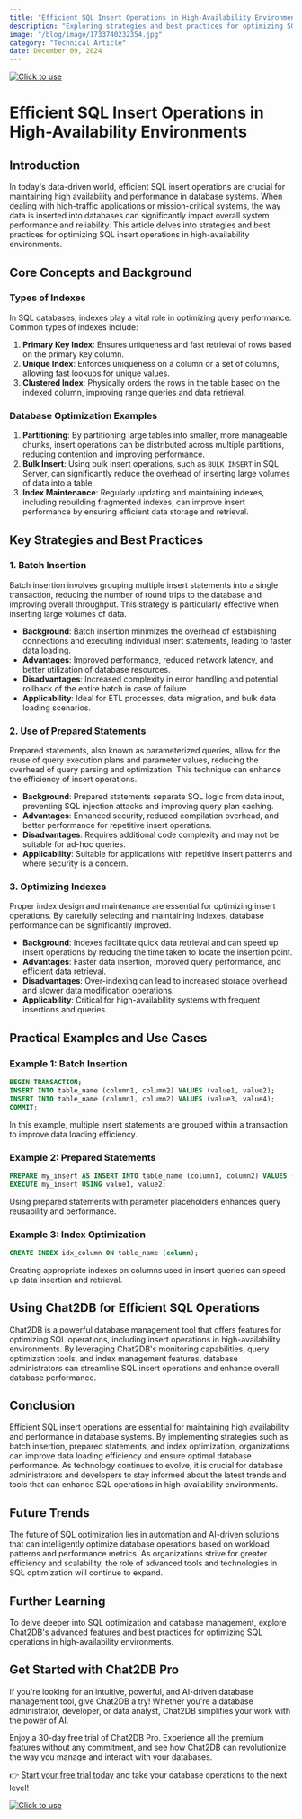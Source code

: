 ```yaml
---
title: "Efficient SQL Insert Operations in High-Availability Environments"
description: "Exploring strategies and best practices for optimizing SQL insert operations in high-availability environments."
image: "/blog/image/1733740232354.jpg"
category: "Technical Article"
date: December 09, 2024
---
```

[![Click to use](/image/blog/bg/chat2db1.png)](https://app.chat2db.ai/)
# Efficient SQL Insert Operations in High-Availability Environments


<Authors date="December 09, 2024">
  <Author name="Rowan Hill" link="https://chat2db.ai" />
</Authors>

## Introduction

In today's data-driven world, efficient SQL insert operations are crucial for maintaining high availability and performance in database systems. When dealing with high-traffic applications or mission-critical systems, the way data is inserted into databases can significantly impact overall system performance and reliability. This article delves into strategies and best practices for optimizing SQL insert operations in high-availability environments.

## Core Concepts and Background

### Types of Indexes

In SQL databases, indexes play a vital role in optimizing query performance. Common types of indexes include:

1. **Primary Key Index**: Ensures uniqueness and fast retrieval of rows based on the primary key column.
2. **Unique Index**: Enforces uniqueness on a column or a set of columns, allowing fast lookups for unique values.
3. **Clustered Index**: Physically orders the rows in the table based on the indexed column, improving range queries and data retrieval.

### Database Optimization Examples

1. **Partitioning**: By partitioning large tables into smaller, more manageable chunks, insert operations can be distributed across multiple partitions, reducing contention and improving performance.
2. **Bulk Insert**: Using bulk insert operations, such as `BULK INSERT` in SQL Server, can significantly reduce the overhead of inserting large volumes of data into a table.
3. **Index Maintenance**: Regularly updating and maintaining indexes, including rebuilding fragmented indexes, can improve insert performance by ensuring efficient data storage and retrieval.

## Key Strategies and Best Practices

### 1. Batch Insertion

Batch insertion involves grouping multiple insert statements into a single transaction, reducing the number of round trips to the database and improving overall throughput. This strategy is particularly effective when inserting large volumes of data.

- **Background**: Batch insertion minimizes the overhead of establishing connections and executing individual insert statements, leading to faster data loading.
- **Advantages**: Improved performance, reduced network latency, and better utilization of database resources.
- **Disadvantages**: Increased complexity in error handling and potential rollback of the entire batch in case of failure.
- **Applicability**: Ideal for ETL processes, data migration, and bulk data loading scenarios.

### 2. Use of Prepared Statements

Prepared statements, also known as parameterized queries, allow for the reuse of query execution plans and parameter values, reducing the overhead of query parsing and optimization. This technique can enhance the efficiency of insert operations.

- **Background**: Prepared statements separate SQL logic from data input, preventing SQL injection attacks and improving query plan caching.
- **Advantages**: Enhanced security, reduced compilation overhead, and better performance for repetitive insert operations.
- **Disadvantages**: Requires additional code complexity and may not be suitable for ad-hoc queries.
- **Applicability**: Suitable for applications with repetitive insert patterns and where security is a concern.

### 3. Optimizing Indexes

Proper index design and maintenance are essential for optimizing insert operations. By carefully selecting and maintaining indexes, database performance can be significantly improved.

- **Background**: Indexes facilitate quick data retrieval and can speed up insert operations by reducing the time taken to locate the insertion point.
- **Advantages**: Faster data insertion, improved query performance, and efficient data retrieval.
- **Disadvantages**: Over-indexing can lead to increased storage overhead and slower data modification operations.
- **Applicability**: Critical for high-availability systems with frequent insertions and queries.

## Practical Examples and Use Cases

### Example 1: Batch Insertion

```sql
BEGIN TRANSACTION;
INSERT INTO table_name (column1, column2) VALUES (value1, value2);
INSERT INTO table_name (column1, column2) VALUES (value3, value4);
COMMIT;
```

In this example, multiple insert statements are grouped within a transaction to improve data loading efficiency.

### Example 2: Prepared Statements

```sql
PREPARE my_insert AS INSERT INTO table_name (column1, column2) VALUES (?, ?);
EXECUTE my_insert USING value1, value2;
```

Using prepared statements with parameter placeholders enhances query reusability and performance.

### Example 3: Index Optimization

```sql
CREATE INDEX idx_column ON table_name (column);
```

Creating appropriate indexes on columns used in insert queries can speed up data insertion and retrieval.

## Using Chat2DB for Efficient SQL Operations

Chat2DB is a powerful database management tool that offers features for optimizing SQL operations, including insert operations in high-availability environments. By leveraging Chat2DB's monitoring capabilities, query optimization tools, and index management features, database administrators can streamline SQL insert operations and enhance overall database performance.

## Conclusion

Efficient SQL insert operations are essential for maintaining high availability and performance in database systems. By implementing strategies such as batch insertion, prepared statements, and index optimization, organizations can improve data loading efficiency and ensure optimal database performance. As technology continues to evolve, it is crucial for database administrators and developers to stay informed about the latest trends and tools that can enhance SQL operations in high-availability environments.

## Future Trends

The future of SQL optimization lies in automation and AI-driven solutions that can intelligently optimize database operations based on workload patterns and performance metrics. As organizations strive for greater efficiency and scalability, the role of advanced tools and technologies in SQL optimization will continue to expand.

## Further Learning

To delve deeper into SQL optimization and database management, explore Chat2DB's advanced features and best practices for optimizing SQL operations in high-availability environments.

## Get Started with Chat2DB Pro

If you're looking for an intuitive, powerful, and AI-driven database management tool, give Chat2DB a try! Whether you're a database administrator, developer, or data analyst, Chat2DB simplifies your work with the power of AI.

Enjoy a 30-day free trial of Chat2DB Pro. Experience all the premium features without any commitment, and see how Chat2DB can revolutionize the way you manage and interact with your databases.

👉 [Start your free trial today](https://app.chat2db.ai/) and take your database operations to the next level!

[![Click to use](/image/blog/bg/chat2db.jpg)](https://app.chat2db.ai/)